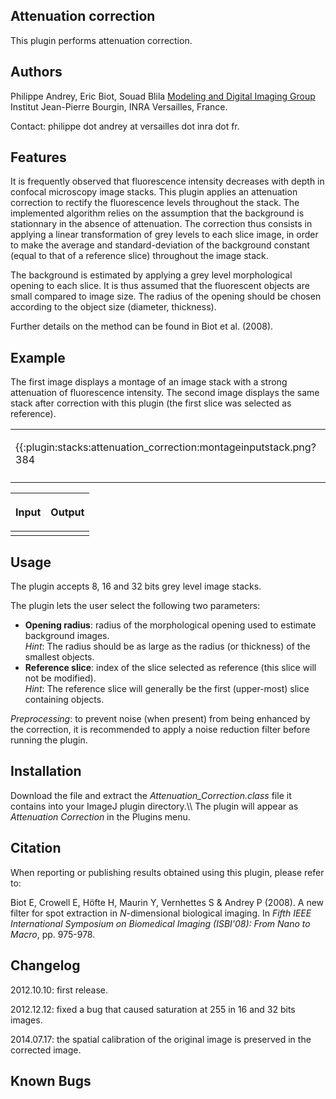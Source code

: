== Attenuation correction  ==

This plugin performs attenuation correction.

== Authors ==

Philippe Andrey, Eric Biot, Souad Blila
[[http://www-ijpb.versailles.inra.fr/en/bc/equipes/modelisation-imagerie/index.html|Modeling and Digital Imaging Group]] Institut Jean-Pierre Bourgin, INRA Versailles, France. 

Contact: philippe dot andrey at versailles dot inra dot fr.

== Features ==

It is frequently observed that fluorescence intensity decreases with depth
in confocal microscopy image stacks.
This plugin applies an attenuation correction to rectify the fluorescence levels throughout
the stack.
The implemented algorithm relies on the assumption that the background is
stationnary in the absence of attenuation.
The correction thus consists in applying a linear transformation of grey levels to each
slice image, in order to make the average and standard-deviation of the background
constant (equal to that of a reference slice) throughout the image stack.

The background is estimated by applying a grey level morphological opening to each slice.
It is thus assumed that the fluorescent objects are small compared to image size.
The radius of the opening should be chosen according to the object size (diameter, thickness).

Further details on the method can be found in Biot et al. (2008).

== Example ==

The first image displays a montage of an image stack with a strong attenuation
of fluorescence intensity.
The second image displays the same stack after correction with this plugin (the first
slice was selected as reference).

{| class="wikitable sortable" border=1
|   {{:plugin:stacks:attenuation_correction:montageinputstack.png?384 || Input image}}   ||   {{:plugin:stacks:attenuation_correction:montageoutputstack.png?384 || Output image}}  
|-
|}
{| class="wikitable sortable" border=1
!  Input  !!  Output  
|-
|}

== Usage ==

The plugin accepts 8, 16 and 32 bits grey level image stacks.

The plugin lets the user select the following two parameters:

* '''Opening radius''': radius of the morphological opening used to estimate background images.<br />''Hint'': The radius should be as large as the radius (or thickness) of the smallest objects.
* '''Reference slice''': index of the slice selected as reference (this slice will not be modified).<br />''Hint'': The reference slice will generally be the first (upper-most) slice containing objects.

''Preprocessing'': to prevent noise (when present) from being enhanced by the correction, 
it is recommended to apply a noise reduction filter before running the plugin.

== Installation ==

Download the {{:plugin:stacks:attenuation_correction:attenuation_correction.class.zip|}} file and extract the ''Attenuation_Correction.class'' file it contains into your ImageJ plugin directory.\\
The plugin will appear as ''Attenuation Correction'' in the Plugins menu.

== Citation ==

When reporting or publishing results obtained using this plugin, please refer to:

Biot E, Crowell E, Höfte H, Maurin Y, Vernhettes S &amp; Andrey P (2008). 
A new filter for spot extraction in ''N''-dimensional biological imaging.
In ''Fifth IEEE International Symposium on Biomedical Imaging (ISBI'08): From Nano to Macro'',  pp. 975-978.

== Changelog ==

2012.10.10: first release.

2012.12.12: fixed a bug that caused saturation at 255 in 16 and 32 bits images.

2014.07.17: the spatial calibration of the original image is preserved in the corrected image.

== Known Bugs ==


